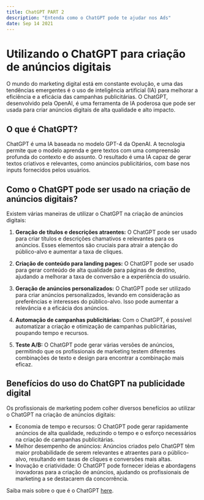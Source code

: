 ```yaml
---
title: ChatGPT PART 2
description: "Entenda como o ChatGPT pode te ajudar nos Ads"
date: Sep 14 2021
---
```



# Utilizando o ChatGPT para criação de anúncios digitais

O mundo do marketing digital está em constante evolução, e uma das tendências emergentes é o uso de inteligência artificial (IA) para melhorar a eficiência e a eficácia das campanhas publicitárias. O ChatGPT, desenvolvido pela OpenAI, é uma ferramenta de IA poderosa que pode ser usada para criar anúncios digitais de alta qualidade e alto impacto.

## O que é ChatGPT?

ChatGPT é uma IA baseada no modelo GPT-4 da OpenAI. A tecnologia permite que o modelo aprenda e gere textos com uma compreensão profunda do contexto e do assunto. O resultado é uma IA capaz de gerar textos criativos e relevantes, como anúncios publicitários, com base nos inputs fornecidos pelos usuários.

## Como o ChatGPT pode ser usado na criação de anúncios digitais?

Existem várias maneiras de utilizar o ChatGPT na criação de anúncios digitais:

1. **Geração de títulos e descrições atraentes:** O ChatGPT pode ser usado para criar títulos e descrições chamativos e relevantes para os anúncios. Esses elementos são cruciais para atrair a atenção do público-alvo e aumentar a taxa de cliques.

2. **Criação de conteúdo para landing pages:** O ChatGPT pode ser usado para gerar conteúdo de alta qualidade para páginas de destino, ajudando a melhorar a taxa de conversão e a experiência do usuário.

3. **Geração de anúncios personalizados:** O ChatGPT pode ser utilizado para criar anúncios personalizados, levando em consideração as preferências e interesses do público-alvo. Isso pode aumentar a relevância e a eficácia dos anúncios.

4. **Automação de campanhas publicitárias:** Com o ChatGPT, é possível automatizar a criação e otimização de campanhas publicitárias, poupando tempo e recursos.

5. **Teste A/B:** O ChatGPT pode gerar várias versões de anúncios, permitindo que os profissionais de marketing testem diferentes combinações de texto e design para encontrar a combinação mais eficaz.

## Benefícios do uso do ChatGPT na publicidade digital

Os profissionais de marketing podem colher diversos benefícios ao utilizar o ChatGPT na criação de anúncios digitais:

- Economia de tempo e recursos: O ChatGPT pode gerar rapidamente anúncios de alta qualidade, reduzindo o tempo e o esforço necessários na criação de campanhas publicitárias.
- Melhor desempenho de anúncios: Anúncios criados pelo ChatGPT têm maior probabilidade de serem relevantes e atraentes para o público-alvo, resultando em taxas de cliques e conversões mais altas.
- Inovação e criatividade: O ChatGPT pode fornecer ideias e abordagens inovadoras para a criação de anúncios, ajudando os profissionais de marketing a se destacarem da concorrência.

<Box bg="gray.100" p={4} mt={4}>


Saiba mais sobre o que é o ChatGPT [here](/posts/example-post).
